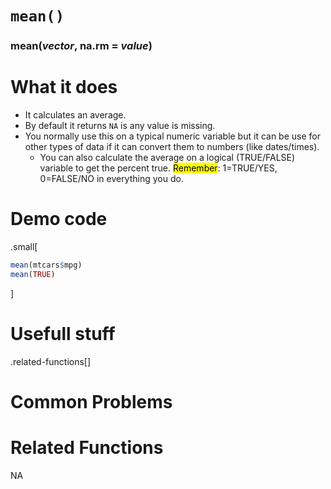# [`mean()`]{.blue}
 
 
### [mean]{.blue}(*vector*, na.rm = *value*){.center} 
 
# What it does 

+ It calculates an average. 
+ By default it returns `NA` is any value is missing.
+ You normally use this on a typical numeric variable but it can be use for other types of data if it can convert them to numbers (like dates/times). 
  + You can also calculate the average on a logical (TRUE/FALSE) variable to get the percent true.  <mark>Remember</mark>: 1=TRUE/YES, 0=FALSE/NO in everything you do.
  
 
# Demo code 

.small[
```r
mean(mtcars$mpg)
mean(TRUE)
```
]
  
 
# Usefull stuff 

.related-functions[]
  
 
# Common Problems 

  
 
# Related Functions 
NA  
